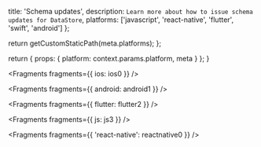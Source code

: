 
  title: 'Schema updates',
  description: `Learn more about how to issue schema updates for DataStore`,
  platforms: ['javascript', 'react-native', 'flutter', 'swift', 'android']
};

  return getCustomStaticPath(meta.platforms);
};

  return {
    props: {
      platform: context.params.platform,
      meta
    }
  };
}


<Fragments fragments={{ ios: ios0 }} />


<Fragments fragments={{ android: android1 }} />


<Fragments fragments={{ flutter: flutter2 }} />


<Fragments fragments={{ js: js3 }} />


<Fragments fragments={{ 'react-native': reactnative0 }} />
